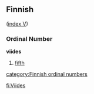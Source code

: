 ==Finnish==
([[Wiktionary:Finnish_index_v|index V]])

===Ordinal Number===
'''viides'''
#[[fifth]]

[[category:Finnish ordinal numbers]]

[[fi:Viides]]